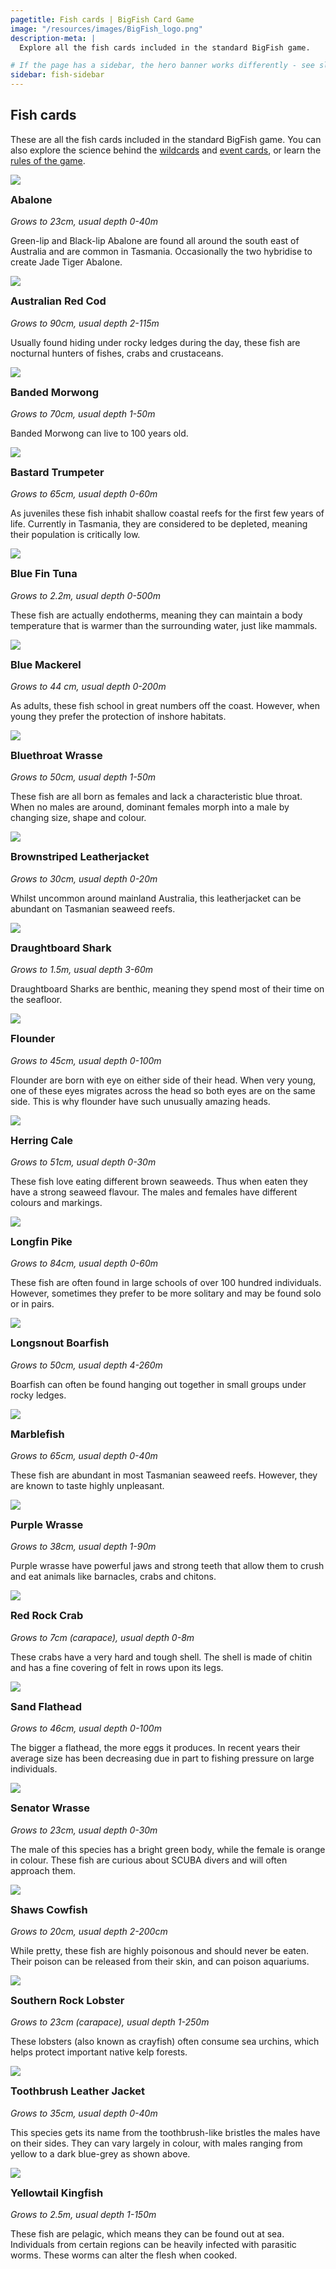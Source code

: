 ```yaml
---
pagetitle: Fish cards | BigFish Card Game
image: "/resources/images/BigFish_logo.png"
description-meta: |
  Explore all the fish cards included in the standard BigFish game.

# If the page has a sidebar, the hero banner works differently - see slight change to code below
sidebar: fish-sidebar
---
```


::: {.column-page-right .hero-img .hero-strip-page .img-container}

:::

## Fish cards

::: {.text-center .m-2 .m-md-3 .m-xl-4}
These are all the fish cards included in the standard BigFish game. You can also explore the science behind the [wildcards](../pages/wildcards.qmd) and [event cards](../pages/event-cards.qmd), or learn the [rules of the game](../pages/rules.qmd).
:::

<!-- This is the main fish grid -->
:::::: {.grid .justify-contents-evenly .align-items-center .p-0 .m-0 .gap-0 .mx-2 .mx-md-3 .mx-xl-4}

<!-- Each fish has it's own sub-grid in the main grid -->
::::: {.g-col-12 .g-col-lg-12 .g-col-xl-6 .py-3 .py-md-0}
:::: {.grid .align-items-center}
::: {.g-col-12 .g-col-sm-4 .g-col-lg-4 .g-col-xl-5 .g-col-xxl-4 .text-center .p-1}
![](../resources/images/cards/fish-cards/abalone.jpg){.image-card .lightbox}
:::

::: {.g-col-12 .g-col-sm-8 .g-col-lg-8 .g-col-xl-7 .g-col-xxl-8 .py-0}
### Abalone {#sec-abalone style="margin-top: 0.5em;"}

*Grows to 23cm, usual depth 0-40m*

Green-lip and Black-lip Abalone are found all around the south east of Australia and are common in Tasmania. Occasionally the two hybridise to create Jade Tiger Abalone. 
:::
::::
:::::
<!-- End of individual fish sub-grid -->

::::: {.g-col-12 .g-col-lg-12 .g-col-xl-6 .py-3 .py-md-0}
:::: {.grid .align-items-center}
::: {.g-col-12 .g-col-sm-4 .g-col-lg-4 .g-col-xl-5 .g-col-xxl-4 .text-center .p-1}
![](../resources/images/cards/fish-cards/australian-red-cod.jpg){.image-card .lightbox}
:::

::: {.g-col-12 .g-col-sm-8 .g-col-lg-8 .g-col-xl-7 .g-col-xxl-8 .py-0}
### Australian Red Cod {#sec-australian-red-cod style="margin-top: 0.5em;"}

*Grows to 90cm, usual depth 2-115m*

Usually found hiding under rocky ledges during the day, these fish are nocturnal hunters of fishes, crabs and crustaceans.
:::
::::
:::::

::::: {.g-col-12 .g-col-lg-12 .g-col-xl-6 .py-3 .py-md-0}
:::: {.grid .align-items-center}
::: {.g-col-12 .g-col-sm-4 .g-col-lg-4 .g-col-xl-5 .g-col-xxl-4 .text-center .p-1}
![](../resources/images/cards/fish-cards/banded-morwong.jpg){.image-card .lightbox}
:::

::: {.g-col-12 .g-col-sm-8 .g-col-lg-8 .g-col-xl-7 .g-col-xxl-8 .py-0}
### Banded Morwong {#sec-banded-morwong style="margin-top: 0.5em;"}

*Grows to 70cm, usual depth 1-50m*

Banded Morwong can live to 100 years old.
:::
::::
:::::

::::: {.g-col-12 .g-col-lg-12 .g-col-xl-6 .py-3 .py-md-0}
:::: {.grid .align-items-center}
::: {.g-col-12 .g-col-sm-4 .g-col-lg-4 .g-col-xl-5 .g-col-xxl-4 .text-center .p-1}
![](../resources/images/cards/fish-cards/bastard-trumpeter.jpg){.image-card .lightbox}
:::

::: {.g-col-12 .g-col-sm-8 .g-col-lg-8 .g-col-xl-7 .g-col-xxl-8 .py-0}
### Bastard Trumpeter {#sec-bastard-trumpeter style="margin-top: 0.5em;"}

*Grows to 65cm, usual depth 0-60m*

As juveniles these fish inhabit shallow coastal reefs for the first few years of life. Currently in Tasmania, they are considered to be depleted, meaning their population is critically low.
:::
::::
:::::

::::: {.g-col-12 .g-col-lg-12 .g-col-xl-6 .py-3 .py-md-0}
:::: {.grid .align-items-center}
::: {.g-col-12 .g-col-sm-4 .g-col-lg-4 .g-col-xl-5 .g-col-xxl-4 .text-center .p-1}
![](../resources/images/cards/fish-cards/blue-fin-tuna.jpg){.image-card .lightbox}
:::

::: {.g-col-12 .g-col-sm-8 .g-col-lg-8 .g-col-xl-7 .g-col-xxl-8 .py-0}
### Blue Fin Tuna {#sec-blue-fin-tuna style="margin-top: 0.5em;"}

*Grows to 2.2m, usual depth 0-500m*

These fish are actually endotherms, meaning they can maintain a body temperature that is warmer than the surrounding water, just like mammals.
:::
::::
:::::

::::: {.g-col-12 .g-col-lg-12 .g-col-xl-6 .py-3 .py-md-0}
:::: {.grid .align-items-center}
::: {.g-col-12 .g-col-sm-4 .g-col-lg-4 .g-col-xl-5 .g-col-xxl-4 .text-center .p-1}
![](../resources/images/cards/fish-cards/blue-mackerel.jpg){.image-card .lightbox}
:::

::: {.g-col-12 .g-col-sm-8 .g-col-lg-8 .g-col-xl-7 .g-col-xxl-8 .py-0}
### Blue Mackerel {#sec-blue-mackerel style="margin-top: 0.5em;"}

*Grows to 44 cm, usual depth 0-200m*

As adults, these fish school in great numbers off the coast. However, when young they prefer the protection of inshore habitats.
:::
::::
:::::

::::: {.g-col-12 .g-col-lg-12 .g-col-xl-6 .py-3 .py-md-0}
:::: {.grid .align-items-center}
::: {.g-col-12 .g-col-sm-4 .g-col-lg-4 .g-col-xl-5 .g-col-xxl-4 .text-center .p-1}
![](../resources/images/cards/fish-cards/abalone.jpg){.image-card .lightbox}
:::

::: {.g-col-12 .g-col-sm-8 .g-col-lg-8 .g-col-xl-7 .g-col-xxl-8 .py-0}
### Bluethroat Wrasse {#sec-bluethroat-wrasse style="margin-top: 0.5em;"}

*Grows to 50cm, usual depth 1-50m*

These fish are all born as females and lack a characteristic blue throat. When no males are around, dominant females morph into a male by changing size, shape and colour.
:::
::::
:::::

::::: {.g-col-12 .g-col-lg-12 .g-col-xl-6 .py-3 .py-md-0}
:::: {.grid .align-items-center}
::: {.g-col-12 .g-col-sm-4 .g-col-lg-4 .g-col-xl-5 .g-col-xxl-4 .text-center .p-1}
![](../resources/images/cards/fish-cards/brownstriped-leatherjacket.jpg){.image-card .lightbox}
:::

::: {.g-col-12 .g-col-sm-8 .g-col-lg-8 .g-col-xl-7 .g-col-xxl-8 .py-0}
### Brownstriped Leatherjacket {#sec-brownstriped-leatherjacket style="margin-top: 0.5em;"}

*Grows to 30cm, usual depth 0-20m*

Whilst uncommon around mainland Australia, this leatherjacket can be abundant on Tasmanian seaweed reefs.
:::
::::
:::::

::::: {.g-col-12 .g-col-lg-12 .g-col-xl-6 .py-3 .py-md-0}
:::: {.grid .align-items-center}
::: {.g-col-12 .g-col-sm-4 .g-col-lg-4 .g-col-xl-5 .g-col-xxl-4 .text-center .p-1}
![](../resources/images/cards/fish-cards/draughtboard-shark.jpg){.image-card .lightbox}
:::

::: {.g-col-12 .g-col-sm-8 .g-col-lg-8 .g-col-xl-7 .g-col-xxl-8 .py-0}
### Draughtboard Shark {#sec-draughtboard-shark style="margin-top: 0.5em;"}

*Grows to 1.5m, usual depth 3-60m*

Draughtboard Sharks are benthic, meaning they spend most of their time on the seafloor.
:::
::::
:::::

::::: {.g-col-12 .g-col-lg-12 .g-col-xl-6 .py-3 .py-md-0}
:::: {.grid .align-items-center}
::: {.g-col-12 .g-col-sm-4 .g-col-lg-4 .g-col-xl-5 .g-col-xxl-4 .text-center .p-1}
![](../resources/images/cards/fish-cards/flounder.jpg){.image-card .lightbox}
:::

::: {.g-col-12 .g-col-sm-8 .g-col-lg-8 .g-col-xl-7 .g-col-xxl-8 .py-0}
### Flounder {#sec-flounder style="margin-top: 0.5em;"}

*Grows to 45cm, usual depth 0-100m*

Flounder are born with eye on either side of their head. When very young, one of these eyes migrates across the head so both eyes are on the same side. This is why flounder have such unusually amazing heads.
:::
::::
:::::

::::: {.g-col-12 .g-col-lg-12 .g-col-xl-6 .py-3 .py-md-0}
:::: {.grid .align-items-center}
::: {.g-col-12 .g-col-sm-4 .g-col-lg-4 .g-col-xl-5 .g-col-xxl-4 .text-center .p-1}
![](../resources/images/cards/fish-cards/herring-cale.jpg){.image-card .lightbox}
:::

::: {.g-col-12 .g-col-sm-8 .g-col-lg-8 .g-col-xl-7 .g-col-xxl-8 .py-0}
### Herring Cale {#sec-herring-cale style="margin-top: 0.5em;"}

*Grows to 51cm, usual depth 0-30m*

These fish love eating different brown seaweeds. Thus when eaten they have a strong seaweed flavour. The males and females have different colours and markings.
:::
::::
:::::

::::: {.g-col-12 .g-col-lg-12 .g-col-xl-6 .py-3 .py-md-0}
:::: {.grid .align-items-center}
::: {.g-col-12 .g-col-sm-4 .g-col-lg-4 .g-col-xl-5 .g-col-xxl-4 .text-center .p-1}
![](../resources/images/cards/fish-cards/longfin-pike.jpg){.image-card .lightbox}
:::

::: {.g-col-12 .g-col-sm-8 .g-col-lg-8 .g-col-xl-7 .g-col-xxl-8 .py-0}
### Longfin Pike {#sec-longfin-pike style="margin-top: 0.5em;"}

*Grows to 84cm, usual depth 0-60m*

These fish are often found in large schools of over 100 hundred individuals. However, sometimes they prefer to be more solitary and may be found solo or in pairs.
:::
::::
:::::

::::: {.g-col-12 .g-col-lg-12 .g-col-xl-6 .py-3 .py-md-0}
:::: {.grid .align-items-center}
::: {.g-col-12 .g-col-sm-4 .g-col-lg-4 .g-col-xl-5 .g-col-xxl-4 .text-center .p-1}
![](../resources/images/cards/fish-cards/longsnout-boarfish.jpg){.image-card .lightbox}
:::

::: {.g-col-12 .g-col-sm-8 .g-col-lg-8 .g-col-xl-7 .g-col-xxl-8 .py-0}
### Longsnout Boarfish {#sec-longsnout-boarfish style="margin-top: 0.5em;"}

*Grows to 50cm, usual depth 4-260m*

Boarfish can often be found hanging out together in small groups under rocky ledges.
:::
::::
:::::

::::: {.g-col-12 .g-col-lg-12 .g-col-xl-6 .py-3 .py-md-0}
:::: {.grid .align-items-center}
::: {.g-col-12 .g-col-sm-4 .g-col-lg-4 .g-col-xl-5 .g-col-xxl-4 .text-center .p-1}
![](../resources/images/cards/fish-cards/marblefish.jpg){.image-card .lightbox}
:::

::: {.g-col-12 .g-col-sm-8 .g-col-lg-8 .g-col-xl-7 .g-col-xxl-8 .py-0}
### Marblefish {#sec-marblefish style="margin-top: 0.5em;"}

*Grows to 65cm, usual depth 0-40m*

These fish are abundant in most Tasmanian seaweed reefs. However, they are known to taste highly unpleasant.
:::
::::
:::::

::::: {.g-col-12 .g-col-lg-12 .g-col-xl-6 .py-3 .py-md-0}
:::: {.grid .align-items-center}
::: {.g-col-12 .g-col-sm-4 .g-col-lg-4 .g-col-xl-5 .g-col-xxl-4 .text-center .p-1}
![](../resources/images/cards/fish-cards/purple-wrasse.jpg){.image-card .lightbox}
:::

::: {.g-col-12 .g-col-sm-8 .g-col-lg-8 .g-col-xl-7 .g-col-xxl-8 .py-0}
### Purple Wrasse {#sec-purple-wrasse style="margin-top: 0.5em;"}

*Grows to 38cm, usual depth 1-90m*

Purple wrasse have powerful jaws and strong teeth that allow them to crush and eat animals like barnacles, crabs and chitons.
:::
::::
:::::

::::: {.g-col-12 .g-col-lg-12 .g-col-xl-6 .py-3 .py-md-0}
:::: {.grid .align-items-center}
::: {.g-col-12 .g-col-sm-4 .g-col-lg-4 .g-col-xl-5 .g-col-xxl-4 .text-center .p-1}
![](../resources/images/cards/fish-cards/red-rock-crab.jpg){.image-card .lightbox}
:::

::: {.g-col-12 .g-col-sm-8 .g-col-lg-8 .g-col-xl-7 .g-col-xxl-8 .py-0}
### Red Rock Crab {#sec-red-rock-crab style="margin-top: 0.5em;"}

*Grows to 7cm (carapace), usual depth 0-8m*

These crabs have a very hard and tough shell. The shell is made of chitin and has a fine covering of felt in rows upon its legs.
:::
::::
:::::

::::: {.g-col-12 .g-col-lg-12 .g-col-xl-6 .py-3 .py-md-0}
:::: {.grid .align-items-center}
::: {.g-col-12 .g-col-sm-4 .g-col-lg-4 .g-col-xl-5 .g-col-xxl-4 .text-center .p-1}
![](../resources/images/cards/fish-cards/sand-flathead.jpg){.image-card .lightbox}
:::

::: {.g-col-12 .g-col-sm-8 .g-col-lg-8 .g-col-xl-7 .g-col-xxl-8 .py-0}
### Sand Flathead {#sec-sand-flathead style="margin-top: 0.5em;"}

*Grows to 46cm, usual depth 0-100m*

The bigger a flathead, the more eggs it produces. In recent years their average size has been decreasing due in part to fishing pressure on large individuals.
:::
::::
:::::

::::: {.g-col-12 .g-col-lg-12 .g-col-xl-6 .py-3 .py-md-0}
:::: {.grid .align-items-center}
::: {.g-col-12 .g-col-sm-4 .g-col-lg-4 .g-col-xl-5 .g-col-xxl-4 .text-center .p-1}
![](../resources/images/cards/fish-cards/senator-wrasse.jpg){.image-card .lightbox}
:::

::: {.g-col-12 .g-col-sm-8 .g-col-lg-8 .g-col-xl-7 .g-col-xxl-8 .py-0}
### Senator Wrasse {#sec-senator-wrasse style="margin-top: 0.5em;"}

*Grows to 23cm, usual depth 0-30m*

The male of this species has a bright green body, while the female is orange in colour. These fish are curious about SCUBA divers and will often approach them.
:::
::::
:::::

::::: {.g-col-12 .g-col-lg-12 .g-col-xl-6 .py-3 .py-md-0}
:::: {.grid .align-items-center}
::: {.g-col-12 .g-col-sm-4 .g-col-lg-4 .g-col-xl-5 .g-col-xxl-4 .text-center .p-1}
![](../resources/images/cards/fish-cards/shaws-cowfish.jpg){.image-card .lightbox}
:::

::: {.g-col-12 .g-col-sm-8 .g-col-lg-8 .g-col-xl-7 .g-col-xxl-8 .py-0}
### Shaws Cowfish {#sec-shaws-cowfish style="margin-top: 0.5em;"}

*Grows to 20cm, usual depth 2-200cm*

While pretty, these fish are highly poisonous and should never be eaten. Their poison can be released from their skin, and can poison aquariums.
:::
::::
:::::

::::: {.g-col-12 .g-col-lg-12 .g-col-xl-6 .py-3 .py-md-0}
:::: {.grid .align-items-center}
::: {.g-col-12 .g-col-sm-4 .g-col-lg-4 .g-col-xl-5 .g-col-xxl-4 .text-center .p-1}
![](../resources/images/cards/fish-cards/southern-rock-lobster.jpg){.image-card .lightbox}
:::

::: {.g-col-12 .g-col-sm-8 .g-col-lg-8 .g-col-xl-7 .g-col-xxl-8 .py-0}
### Southern Rock Lobster {#sec-southern-rock-lobster style="margin-top: 0.5em;"}

*Grows to 23cm (carapace), usual depth 1-250m*

These lobsters (also known as crayfish) often consume sea urchins, which helps protect important native kelp forests.
:::
::::
:::::

::::: {.g-col-12 .g-col-lg-12 .g-col-xl-6 .py-3 .py-md-0}
:::: {.grid .align-items-center}
::: {.g-col-12 .g-col-sm-4 .g-col-lg-4 .g-col-xl-5 .g-col-xxl-4 .text-center .p-1}
![](../resources/images/cards/fish-cards/toothbrush-leather-jacket.jpg){.image-card .lightbox}
:::

::: {.g-col-12 .g-col-sm-8 .g-col-lg-8 .g-col-xl-7 .g-col-xxl-8 .py-0}
### Toothbrush Leather Jacket {#sec-toothbrush-leather-jacket style="margin-top: 0.5em;"}

*Grows to 35cm, usual depth 0-40m*

This species gets its name from the toothbrush-like bristles the males have on their sides. They can vary largely in colour, with males ranging from yellow to a dark blue-grey as shown above.
:::
::::
:::::

::::: {.g-col-12 .g-col-lg-12 .g-col-xl-6 .py-3 .py-md-0}
:::: {.grid .align-items-center}
::: {.g-col-12 .g-col-sm-4 .g-col-lg-4 .g-col-xl-5 .g-col-xxl-4 .text-center .p-1}
![](../resources/images/cards/fish-cards/yellowtail-kingfish.jpg){.image-card .lightbox}
:::

::: {.g-col-12 .g-col-sm-8 .g-col-lg-8 .g-col-xl-7 .g-col-xxl-8 .py-0}
### Yellowtail Kingfish {#sec-yellowtail-kingfish style="margin-top: 0.5em;"}

*Grows to 2.5m, usual depth 1-150m*

These fish are pelagic, which means they can be found out at sea. Individuals from certain regions can be heavily infected with parasitic worms. These worms can alter the flesh when cooked.
:::
::::
:::::
::::::

